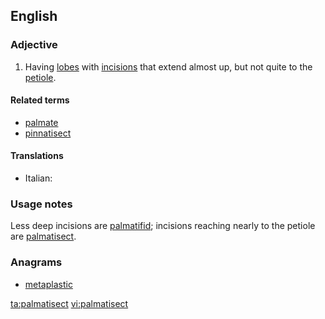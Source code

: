 ==English==

===Adjective===
{{en-adj}}

# {{context|botany|of leaves}} Having [[lobe]]s with [[incision]]s that extend almost up, but not quite to the [[petiole]].

====Related terms====
* [[palmate]]
* [[pinnatisect]]

====Translations====
{{trans-top|leaf type}}
* Italian: {{t-|it|palmatosetto}}
{{trans-mid}}
{{trans-bottom}}

===Usage notes===
Less deep incisions are [[palmatifid]]; incisions reaching nearly to the petiole are [[palmatisect]].

===Anagrams===
* [[metaplastic#English|metaplastic]]

[[ta:palmatisect]]
[[vi:palmatisect]]